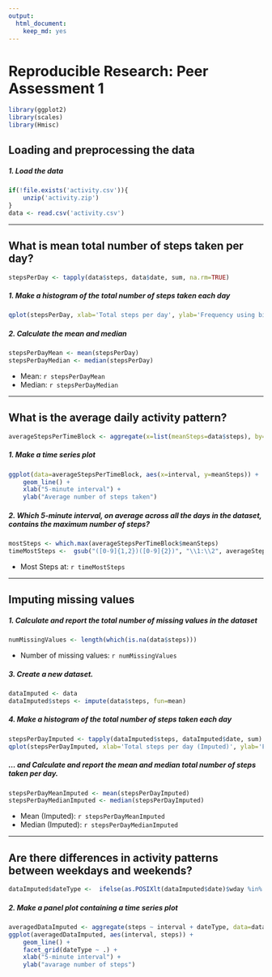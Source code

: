 ```yaml
---
output: 
  html_document: 
    keep_md: yes
---
```


# Reproducible Research: Peer Assessment 1

```r
library(ggplot2)
library(scales)
library(Hmisc)
```

## Loading and preprocessing the data
##### 1. Load the data 
```r
if(!file.exists('activity.csv')){
    unzip('activity.zip')
}
data <- read.csv('activity.csv')
```

-----

## What is mean total number of steps taken per day?
```r
stepsPerDay <- tapply(data$steps, data$date, sum, na.rm=TRUE)
```

##### 1. Make a histogram of the total number of steps taken each day
```r
qplot(stepsPerDay, xlab='Total steps per day', ylab='Frequency using binwith 500', binwidth=500)
```

##### 2. Calculate the mean and median 
```r
stepsPerDayMean <- mean(stepsPerDay)
stepsPerDayMedian <- median(stepsPerDay)
```
* Mean: `r stepsPerDayMean`
* Median:  `r stepsPerDayMedian`

-----

## What is the average daily activity pattern?
```r
averageStepsPerTimeBlock <- aggregate(x=list(meanSteps=data$steps), by=list(interval=data$interval), FUN=mean, na.rm=TRUE)
```

##### 1. Make a time series plot
```r
ggplot(data=averageStepsPerTimeBlock, aes(x=interval, y=meanSteps)) +
    geom_line() +
    xlab("5-minute interval") +
    ylab("Average number of steps taken") 
```

##### 2. Which 5-minute interval, on average across all the days in the dataset, contains the maximum number of steps?
```r
mostSteps <- which.max(averageStepsPerTimeBlock$meanSteps)
timeMostSteps <-  gsub("([0-9]{1,2})([0-9]{2})", "\\1:\\2", averageStepsPerTimeBlock[mostSteps,'interval'])
```

* Most Steps at: `r timeMostSteps`

----

## Imputing missing values
##### 1. Calculate and report the total number of missing values in the dataset 
```r
numMissingValues <- length(which(is.na(data$steps)))
```

* Number of missing values: `r numMissingValues`


##### 3. Create a new dataset.

```r
dataImputed <- data
dataImputed$steps <- impute(data$steps, fun=mean)
```


##### 4. Make a histogram of the total number of steps taken each day 
```r
stepsPerDayImputed <- tapply(dataImputed$steps, dataImputed$date, sum)
qplot(stepsPerDayImputed, xlab='Total steps per day (Imputed)', ylab='Frequency using binwith 500', binwidth=500)
```

##### ... and Calculate and report the mean and median total number of steps taken per day. 
```r
stepsPerDayMeanImputed <- mean(stepsPerDayImputed)
stepsPerDayMedianImputed <- median(stepsPerDayImputed)
```
* Mean (Imputed): `r stepsPerDayMeanImputed`
* Median (Imputed):  `r stepsPerDayMedianImputed`


----

## Are there differences in activity patterns between weekdays and weekends?



```r
dataImputed$dateType <-  ifelse(as.POSIXlt(dataImputed$date)$wday %in% c(0,6), 'weekend', 'weekday')
```

##### 2. Make a panel plot containing a time series plot

```r
averagedDataImputed <- aggregate(steps ~ interval + dateType, data=dataImputed, mean)
ggplot(averagedDataImputed, aes(interval, steps)) + 
    geom_line() + 
    facet_grid(dateType ~ .) +
    xlab("5-minute interval") + 
    ylab("avarage number of steps")
```


